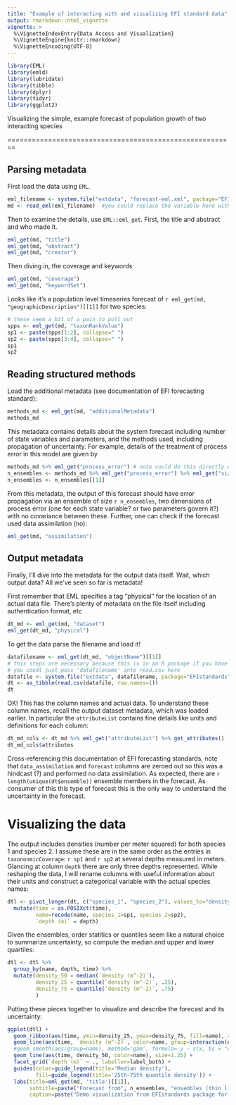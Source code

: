 ```yaml
---
title: "Example of interacting with and visualizing EFI standard data"
output: rmarkdown::html_vignette
vignette: >
  %\VignetteIndexEntry{Data Access and Visualization}
  %\VignetteEngine{knitr::rmarkdown}
  %\VignetteEncoding{UTF-8}
---
```


```r
library(EML)
library(emld)
library(lubridate)
library(tibble)
library(dplyr)
library(tidyr)
library(ggplot2)
```


Visualizing the simple, example forecast of population growth of two interacting species

========================================================

## Parsing metadata 


First load the data using `EML`.

```r
eml_filename <- system.file("extdata", "forecast-eml.xml", package="EFIstandards")
md <- read_eml(eml_filename)  #you could replace the variable here with a filename form a downloaded data package from a repository
```

Then to examine the details, use `EML::eml_get`. First, the title and abstract and who made it.

```r
eml_get(md, "title")
eml_get(md, "abstract")
eml_get(md, "creator")
```

Then diving in, the coverage and keywords

```r
eml_get(md, "coverage")
eml_get(md, "keywordSet")
```

Looks like it's a population level timeseries forecast of `r eml_get(md, "geographicDescription")[[1]]` for two species:

```r
# these seem a bit of a pain to pull out
spps <- eml_get(md, "taxonRankValue")
sp1 <- paste(spps[1:2], collapse=" ")
sp2 <- paste(spps[3:4], collapse=" ")
sp1
sp2
```

## Reading structured methods

Load the additional metadata (see documentation of EFI forecasting standard):


```r
methods_md <- eml_get(md, "additionalMetadata")
methods_md
```

This metadata contains details about the system forecast including number of state variables and parameters, and the methods used, including propagation of uncertainty. For example, details of the treatment of process error in this model are given by
```r
methods_md %>% eml_get("process_error") # note could do this directly on \`md` object
n_ensembles <- methods_md %>% eml_get("process_error") %>% eml_get("size")
n_ensembles <- n_ensembles[[1]]
```

From this metadata, the output of this forecast should have error propagation via an ensemble of size `r n_ensembles`, two dimensions of process error (one for each state variable? or two parameters govern it?) with no covariance between these. Further, one can check if the forecast used data assimilation (no):

```r
eml_get(md, "assimilation")
```


## Output metadata

Finally, I'll dive into the metadata for the output data itself. Wait, which output data? All we've seen so far is metadata!

First remember that EML specifies a tag "physical" for the location of an actual data file.
There's plenty of metadata on the file itself including authentication format, etc

```r
dt_md <- eml_get(md, "dataset")
eml_get(dt_md, "physical")
```

To get the data parse the filename and load it!
```r
datafilename <- eml_get(dt_md, "objectName")[[1]]
# this steps are necessary because this is in an R package if you have a downloaded data repository
# you coudl just pass 'datafilename' into read.csv here
datafile <- system.file("extdata", datafilename, package="EFIstandards") 
dt <- as_tibble(read.csv(datafile, row.names=1))
dt
```

OK! This has the column names and actual data. To understand these column names,
recall the output dataset metadata, which was loaded earlier. In particular the
`attributeList` contains fine details like units and definitions for each column:

```r
dt_md_cols <- dt_md %>% eml_get("attributeList") %>% get_attributes()
dt_md_cols$attributes
```

Cross-referencing this documentation of EFI forecasting standards, note that
`data_assimilation` and `forecast` columns are zeroed out so this was a
hindcast (?) and performed no data assimilation. As expected, there are `r
length(unique(dt$ensemble))` ensemble members in the forecast. As consumer of
this this type of forecast this is the only way to understand the uncertainty
in the forecast.

# Visualizing the data

The output includes densities (number per meter squared) for both species 1 and
species 2. I assume these are in the same order as the entries in
`taxononmicCoverage`: `r sp1` and `r sp2` at several depths measured in meters.
Glancing at column `depth` there are only three depths represented. While
reshaping the data, I will rename columns with useful information about their units
and construct a categorical variable with the actual species names:

```r
dtl <- pivot_longer(dt, c("species_1", "species_2"), values_to="density (m^-2)") %>%
  mutate(time = as.POSIXct(time),
         name=recode(name, species_1=sp1, species_2=sp2),
         `depth (m)` = depth)
```

Given the ensembles, order statitics or quantiles seem like a natural choice to
summarize uncertainty, so compute the median and upper and lower quartiles:

```r
dtl <- dtl %>%
  group_by(name, depth, time) %>%
  mutate(density_50 = median(`density (m^-2)`),
         density_25 = quantile(`density (m^-2)`, .25),
         density_75 = quantile(`density (m^-2)`, .75)
         )
```

Putting these pieces together to visualize and describe the forecast and its
uncertainty:

```r

ggplot(dtl) +
  geom_ribbon(aes(time, ymin=density_25, ymax=density_75, fill=name), alpha=0.3) +
  geom_line(aes(time, `density (m^-2)`, color=name, group=interaction(name, ensemble)), alpha=0.5) + 
  #geom_smooth(aes(group=name), method='gam', formula= y ~ s(x, bs = "cs", k=30)) + 
  geom_line(aes(time, density_50, color=name), size=1.25) +
  facet_grid(`depth (m)` ~ ., labeller=label_both) + 
  guides(color=guide_legend(title='Median density'),
         fill=guide_legend(title='25th-75th quantile density')) +
  labs(title=eml_get(md, 'title')[[1]], 
       subtitle=paste("Forecast from", n_ensembles, "ensembles (thin lines), with uncertainty from quantiles."),
       caption=paste("Demo visualization from EFIstandards package for an \nimaginary forecast at", eml_get(md, "geographicDescription")[[1]]))

```
